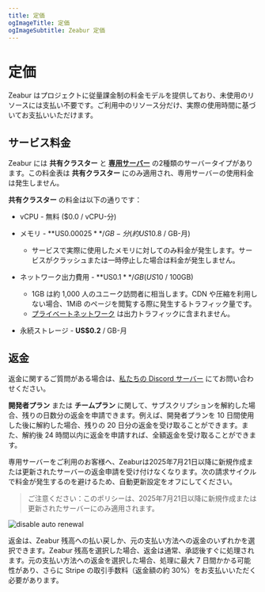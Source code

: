 ```yaml
---
title: 定価
ogImageTitle: 定価
ogImageSubtitle: Zeabur 定価
---
```


# 定価

Zeabur はプロジェクトに従量課金制の料金モデルを提供しており、未使用のリソースには支払い不要です。ご利用中のリソース分だけ、実際の使用時間に基づいてお支払いいただけます。

## サービス料金

Zeabur には **共有クラスター** と [**専用サーバー**](/dedicated-server) の2種類のサーバータイプがあります。この料金表は **共有クラスター** にのみ適用され、専用サーバーの使用料金は発生しません。

**共有クラスター** の料金は以下の通りです：

- vCPU - 無料 ($0.0 / vCPU-分)

- メモリ - **US$0.00025** / GB-分 (約 US$10.8 / GB-月)
  - サービスで実際に使用したメモリに対してのみ料金が発生します。サービスがクラッシュまたは一時停止した場合は料金が発生しません。

- ネットワーク出力費用 - **US$0.1** / GB (US$10 / 100GB)
  - 1GB は約 1,000 人のユニーク訪問者に相当します。CDN や圧縮を利用しない場合、1MiB のページを閲覧する際に発生するトラフィック量です。
  - [プライベートネットワーク](/networking/private) は出力トラフィックに含まれません。

- 永続ストレージ - **US$0.2** / GB-月

## 返金

返金に関するご質問がある場合は、[私たちの Discord サーバー](https://zeabur.com/dc) にてお問い合わせください。

**開発者プラン** または **チームプラン** に関して、サブスクリプションを解約した場合、残りの日数分の返金を申請できます。例えば、開発者プランを 10 日間使用した後に解約した場合、残りの 20 日分の返金を受け取ることができます。また、解約後 24 時間以内に返金を申請すれば、全額返金を受け取ることができます。

専用サーバーをご利用のお客様へ、Zeaburは2025年7月21日以降に新規作成または更新されたサーバーの返金申請を受け付けなくなります。次の請求サイクルで料金が発生するのを避けるため、自動更新設定をオフにしてください。

> ご注意ください：このポリシーは、2025年7月21日以降に新規作成または更新されたサーバーにのみ適用されます。

![disable auto renewal](/billing/pricing/auto-renewal.png)

返金は、Zeabur 残高への払い戻しか、元の支払い方法への返金のいずれかを選択できます。Zeabur 残高を選択した場合、返金は通常、承認後すぐに処理されます。元の支払い方法への返金を選択した場合、処理に最大 7 日間かかる可能性があり、さらに Stripe の取引手数料（返金額の約 30%）をお支払いいただく必要があります。

